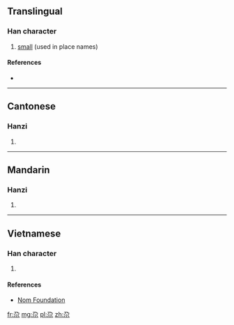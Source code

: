 ==Translingual==

===Han character===
{{Han char|rn=42|rad=小|as=02|sn=5|four=17902|canj=NSF|ids=⿱乃小}}

# [[small]] (used in place names)

====References====
* {{Han ref|kx=0297.011|hdz=10562.040|uh=5C15|ud=23573|bh=C9D4|bd=51668}}

----

==Cantonese==

===Hanzi===
{{yue-hanzi|jyut=[[gaa1]]|y=ga1}}

# {{defn|lang=yue|sort=小02}}

----

==Mandarin==

===Hanzi===
{{cmn-hanzi|pin=[[gǎ]] ([[ga3]])|wg=ka<sup>3</sup>}}

# {{defn|lang=cmn|sort=小02}}

----

==Vietnamese==

===Han character===
{{vi-readings|rs=小02| hanviet = ca}}

# {{defn|lang=vi|sort=小02}}

====References====
*[http://nomfoundation.org/common/nom_details.php?codepoint=5c15 Nom Foundation]

[[fr:尕]]
[[mg:尕]]
[[pl:尕]]
[[zh:尕]]